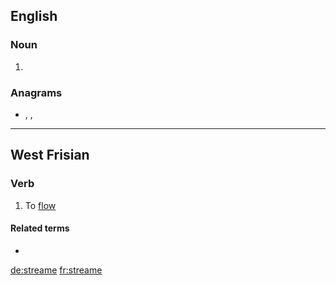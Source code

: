 ==English==

===Noun===
{{en-noun}}

# {{obsolete spelling of|stream|lang=en}}

===Anagrams===
* {{l|en|reteams}}, {{l|en|steamer}}, {{l|en|teamers}}

----
==West Frisian==

===Verb===
{{fy-verb}}

# To [[flow]]

====Related terms====
* {{l|fy|stream}}

[[de:streame]]
[[fr:streame]]